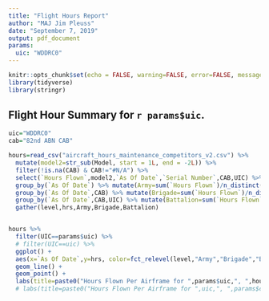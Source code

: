 ```yaml
---
title: "Flight Hours Report"
author: "MAJ Jim Pleuss"
date: "September 7, 2019"
output: pdf_document
params: 
  uic: "WDDRC0"
---
```


```r
knitr::opts_chunk$set(echo = FALSE, warning=FALSE, error=FALSE, message=FALSE)
library(tidyverse)
library(stringr)
```

## Flight Hour Summary for `r params$uic`. 


```r
uic="WDDRC0"
cab="82nd ABN CAB"

hours=read_csv("aircraft_hours_maintenance_competitors_v2.csv") %>% 
  mutate(model2=str_sub(Model, start = 1L, end = -2L)) %>%
  filter(!is.na(CAB) & CAB!="#N/A") %>%
  select(`Hours Flown`,model2,`As Of Date`,`Serial Number`,CAB,UIC) %>% 
  group_by(`As Of Date`) %>% mutate(Army=sum(`Hours Flown`)/n_distinct(`Serial Number`)) %>% ungroup() %>%
  group_by(`As Of Date`,CAB) %>% mutate(Brigade=sum(`Hours Flown`)/n_distinct(`Serial Number`)) %>% ungroup() %>%
  group_by(`As Of Date`,CAB,UIC) %>% mutate(Battalion=sum(`Hours Flown`)/n_distinct(`Serial Number`)) %>% ungroup() %>%
  gather(level,hrs,Army,Brigade,Battalion)


hours %>% 
  filter(UIC==params$uic) %>%
  # filter(UIC==uic) %>%
  ggplot() +
  aes(x=`As Of Date`,y=hrs, color=fct_relevel(level,"Army","Brigade","Battalion"),group=level) + 
  geom_line() + 
  geom_point() +
  labs(title=paste0("Hours Flown Per Airframe for ",params$uic,", ",hours$CAB[hours$UIC==params$uic]),color="Unit Level",x="Month",y="Hours Per Airframe")
  # labs(title=paste0("Hours Flown Per Airframe for ",uic,", ",params$cab),color="Unit Level",x="Month",y="Hours Per Airframe")

```


